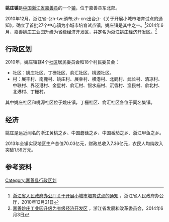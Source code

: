 {{中国乡级行政区<!---乡级行政区专用模板--->
|行政区全称 = 姚庄镇
|景观照片文件名 = 
|景观照片描述 = 
|位置图文件名 = 
|位置图描述 = 
|汉语拼音 = 
|通用拼音 = 
|上级行政区 = [[浙江省|浙江省]][[嘉善县|嘉善县]]
|行政区类别 = 镇
|行政区划代码 = 330421111
|建置时间 = 
|政府驻地 = 
|地理坐标 = 
|行政区划 = 22
|村委会 = 18
|居委会 = 4
|总面积 = 75平方公里
|户籍人口 = 4万
|户籍人口年份 = 
|常住人口 = 
|常住人口年份 = 
|人口密度 = 
|GDP = 70.03亿元
|GDP年份 = 2013
|邮政编码 = 314117
|官方网站 = http://www.yaozhuang.gov.cn/
}}
'''姚庄镇'''是[[中华人民共和国|中国]][[浙江省|浙江省]][[嘉善县|嘉善县]]的一个[[镇|镇]]，位于嘉善县东北部。

2010年12月，浙江省-{zh-tw:頒布;zh-cn:出台;}-《关于开展小城市培育试点的通知》，确立了首批27个中心镇为小城市培育试点镇，姚庄镇是其中之一。<ref>[http://www.zj.gov.cn/art/2013/1/4/art_13012_68389.html 浙江省人民政府办公厅关于开展小城市培育试点的通知] {{Wayback|url=http://www.zj.gov.cn/art/2013/1/4/art_13012_68389.html |date=20140606220210 }}，浙江省人民政府办公厅，2010年12月21日</ref>2014年6月，嘉善姚庄工业园升级为省级经济开发区，并定名为浙江姚庄经济开发区。<ref>[http://www.zjdpc.gov.cn/art/2014/6/3/art_10_653733.html 嘉善姚庄工业园升级为省级经济开发区] {{Wayback|url=http://www.zjdpc.gov.cn/art/2014/6/3/art_10_653733.html |date=20140606225848 }}，浙江省发展和改革委员会，2014年6月3日</ref>

== 行政区划 ==
2010年，姚庄镇辖4个[[社区|社区]]居民委员会和18个村民委员会：

*社区：姚庄社区、丁栅社区、俞汇社区、桃源社区。
*村：展丰村、南鹿村、姚庄村、展幸村、横港村、北鹤村、武长村、清凉村、中联村、界泾港村、金星村、俞汇村、银水庙村、沉香村、渔民村、俞北村、北港村、丁栅村。

其中姚庄社区和桃源社区位于姚庄镇，丁栅社区、俞汇社区各位于同名集镇。

==经济==
姚庄是远近闻名的浙江黄桃之乡、中国蘑菇之乡、中国番茄之乡、浙江甲鱼之乡。

2013年全镇实现地区生产总值70.03亿元，财政总收入7.36亿元，农民人均纯收入突破1.59万元。

==参考资料==
{{Reflist}}


{{嘉善县行政区划}}

[[Category:嘉善县行政区划|Category:嘉善县行政区划]]